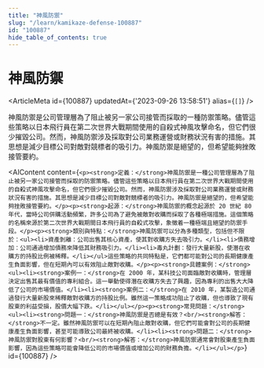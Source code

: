 ```yaml
---
title: "神風防禦"
slug: "/learn/kamikaze-defense-100887"
id: "100887"
hide_table_of_contents: true
---
```



# 神風防禦

<ArticleMeta id={100887} updatedAt={'2023-09-26 13:58:51'} alias={`[]`} />
<div className='border-solid border-b border-t-0 my-4 border-[var(--ifm-color-gray-300)]' />

神風防禦是公司管理層為了阻止被另一家公司接管而採取的一種防禦策略。儘管這些策略以日本飛行員在第二次世界大戰期間使用的自殺式神風攻擊命名，但它們很少摧毀公司。然而，神風防禦涉及採取對公司業務運營或財務狀況有害的措施。其思想是減少目標公司對敵對競標者的吸引力。神風防禦是絕望的，但希望能夠挫敗接管要約。

<AIContent content={`<p><strong>定義：</strong>神風防禦是一種公司管理層為了阻止被另一家公司接管而採取的防禦策略。儘管這些策略以日本飛行員在第二次世界大戰期間使用的自殺式神風攻擊命名，但它們很少摧毀公司。然而，神風防禦涉及採取對公司業務運營或財務狀況有害的措施。其思想是減少目標公司對敵對競標者的吸引力。神風防禦是絕望的，但希望能夠挫敗接管要約。</p><p><strong>起源：</strong>神風防禦的概念起源於 20 世紀 80 年代，當時公司併購活動頻繁，許多公司為了避免被敵對收購而採取了各種極端措施。這個策略的名稱來源於第二次世界大戰期間日本飛行員的自殺式攻擊，象徵着一種極端且絕望的防禦手段。</p><p><strong>類別與特點：</strong>神風防禦可以分為多種類型，包括但不限於：<ul><li>資產剝離：公司出售其核心資產，使其對收購方失去吸引力。</li><li>債務增加：公司通過增加債務來降低其財務吸引力。</li><li>毒丸計劃：發行大量新股，使潛在收購方的持股比例被稀釋。</li></ul>這些策略的共同特點是，它們都可能對公司的長期健康產生負面影響，但在短期內可以有效阻止敵對收購。</p><p><strong>具體案例：</strong><ul><li><strong>案例一：</strong>在 2000 年，某科技公司面臨敵對收購時，管理層決定出售其最有價值的專利組合。這一舉動使得潛在收購方失去了興趣，因為專利的出售大大降低了公司的市場價值。</li><li><strong>案例二：</strong>在 2010 年，某製造公司通過發行大量新股來稀釋敵對收購方的持股比例。雖然這一策略成功阻止了收購，但也導致了現有股東的利益受損，股價大幅下跌。</li></ul></p><p><strong>常見問題：</strong><ul><li><strong>問題一：</strong>神風防禦是否總是有效？<br/><strong>解答：</strong>不一定。雖然神風防禦可以在短期內阻止敵對收購，但它們可能會對公司的長期健康產生負面影響，甚至可能導致公司最終被收購。</li><li><strong>問題二：</strong>神風防禦對股東有何影響？<br/><strong>解答：</strong>神風防禦通常會對股東產生負面影響，因為這些策略可能會降低公司的市場價值或增加公司的財務負擔。</li></ul></p>`} id={100887} />
